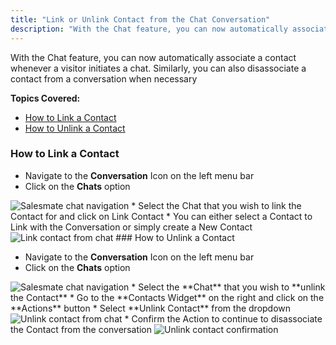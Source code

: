 ```yaml
---
title: "Link or Unlink Contact from the Chat Conversation"
description: "With the Chat feature, you can now automatically associate a contact whenever a visitor initiates a chat. Similarly, you can also disassociate a conta..."
---
```


With the Chat feature, you can now automatically associate a contact whenever a visitor initiates a chat. Similarly, you can also disassociate a contact from a conversation when necessary

**Topics Covered:**

*   [How to Link a Contact](https://support.salesmate.io/hc/en-us/articles/29021410794009-Link-or-Unlink-Contact-from-the-Chat-Conversation#h_01HQ5AWTZPZG15DQ8X98CZ9B31)
*   [How to Unlink a Contact](https://support.salesmate.io/hc/en-us/articles/29021410794009-Link-or-Unlink-Contact-from-the-Chat-Conversation#h_01HQ5BMWX4XAFF6MG0V4F9WWYA)

### How to Link a Contact

*   Navigate to the **Conversation** Icon on the left menu bar
*   Click on the **Chats** option 

<img src="https://support.salesmate.io/hc/article_attachments/50754448470041" alt="Salesmate chat navigation" />
*   Select the Chat that you wish to link the Contact for and click on Link Contact
*   You can either select a Contact to Link with the Conversation or simply create a New Contact

<img src="https://support.salesmate.io/hc/article_attachments/50754452857241" alt="Link contact from chat" />
### How to Unlink a Contact

*   Navigate to the **Conversation** Icon on the left menu bar
*   Click on the **Chats** option 

<img src="https://support.salesmate.io/hc/article_attachments/50754448470041" alt="Salesmate chat navigation" />
*   Select the **Chat** that you wish to **unlink the Contact**
*   Go to the **Contacts Widget** on the right and click on the **Actions** button
*   Select **Unlink Contact** from the dropdown

<img src="https://support.salesmate.io/hc/article_attachments/50754452857625" alt="Unlink contact from chat" />
*   Confirm the Action to continue to disassociate the Contact from the conversation

<img src="https://support.salesmate.io/hc/article_attachments/50754448472857" alt="Unlink contact confirmation" />